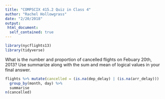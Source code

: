 ```yaml
---
title: "COMPSCIX 415.2 Quiz in Class 4"
author: "Rachel Hollowgrass"
date: "2/20/2018"
output:
 html_document:
  self_contained: true
---
```


```r
library(nycflights13)
library(tidyverse)
```


What is the number and proportion of cancelled flights on Febuary 20th, 2013? Use summarize along with the sum and mean of logical values in your final answer.

```r
flights %>% mutate(cancelled = (is.na(dep_delay) | (is.na(arr_delay))) %>% 
  group_by(month, day) %>%
  summarise 
n(cancelled)
```